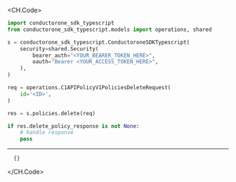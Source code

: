 
<CH.Code>
```python Delete.py
import conductorone_sdk_typescript
from conductorone_sdk_typescript.models import operations, shared

s = conductorone_sdk_typescript.ConductoroneSDKTypescript(
    security=shared.Security(
        bearer_auth="<YOUR_BEARER_TOKEN_HERE>",
        oauth="Bearer <YOUR_ACCESS_TOKEN_HERE>",
    ),
)

req = operations.C1APIPolicyV1PoliciesDeleteRequest(
    id='<ID>',
)

res = s.policies.delete(req)

if res.delete_policy_response is not None:
    # handle response
    pass
```
---

```json Example Response
  {}
```
</CH.Code>
